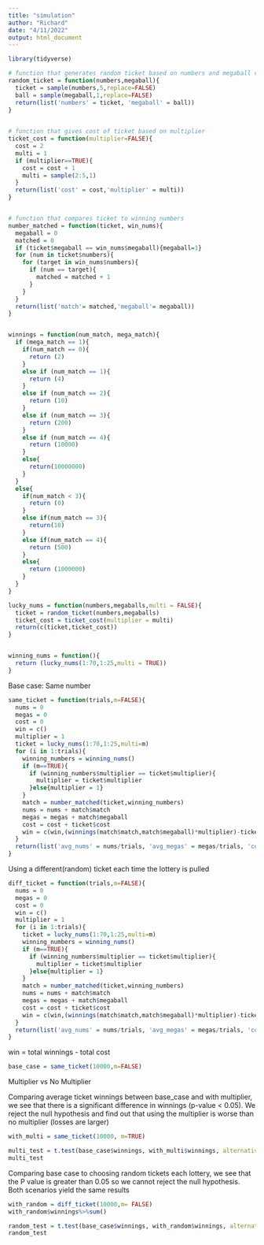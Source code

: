 ```yaml
---
title: "simulation"
author: "Richard"
date: "4/11/2022"
output: html_document
---
```


```r
library(tidyverse)
```


```r

# function that generates random ticket based on numbers and megaball vectors
random_ticket = function(numbers,megaball){
  ticket = sample(numbers,5,replace=FALSE)
  ball = sample(megaball,1,replace=FALSE)
  return(list('numbers' = ticket, 'megaball' = ball))
}
  

# function that gives cost of ticket based on multiplier
ticket_cost = function(multiplier=FALSE){
  cost = 2
  multi = 1
  if (multiplier==TRUE){
    cost = cost + 1
    multi = sample(2:5,1)
  }
  return(list('cost' = cost,'multiplier' = multi))
}


# function that compares ticket to winning numbers
number_matched = function(ticket, win_nums){
  megaball = 0
  matched = 0
  if (ticket$megaball == win_nums$megaball){megaball=1}
  for (num in ticket$numbers){
    for (target in win_nums$numbers){
      if (num == target){
        matched = matched + 1
      }
    }
  }
  return(list('match'= matched,'megaball'= megaball))
}


winnings = function(num_match, mega_match){
  if (mega_match == 1){
    if(num_match == 0){
      return (2)
    }
    else if (num_match == 1){
      return (4)
    }
    else if (num_match == 2){
      return (10)
    }
    else if (num_match == 3){
      return (200)
    }
    else if (num_match == 4){
      return (10000)
    }
    else{
      return(10000000)  
    }
  }
  else{
    if(num_match < 3){
      return (0)
    }
    else if(num_match == 3){
      return(10)
    }
    else if(num_match == 4){
      return (500)
    }
    else{
      return (1000000)
    }
  }
}

```


```r
lucky_nums = function(numbers,megaballs,multi = FALSE){
  ticket = random_ticket(numbers,megaballs)
  ticket_cost = ticket_cost(multiplier = multi)
  return(c(ticket,ticket_cost))
}


winning_nums = function(){
  return (lucky_nums(1:70,1:25,multi = TRUE))
}

```

Base case: Same number

```r
same_ticket = function(trials,m=FALSE){
  nums = 0
  megas = 0
  cost = 0
  win = c()
  multiplier = 1
  ticket = lucky_nums(1:70,1:25,multi=m)
  for (i in 1:trials){
    winning_numbers = winning_nums()
    if (m==TRUE){
      if (winning_numbers$multiplier == ticket$multiplier){
        multiplier = ticket$multiplier
      }else{multiplier = 1}
    }
    match = number_matched(ticket,winning_numbers)
    nums = nums + match$match
    megas = megas + match$megaball
    cost = cost + ticket$cost
    win = c(win,(winnings(match$match,match$megaball)*multiplier)-ticket$cost)
  }
  return(list('avg_nums' = nums/trials, 'avg_megas' = megas/trials, 'cost' = cost, 'winnings' = win))
}
```

Using a different(random) ticket each time the lottery is pulled

```r
diff_ticket = function(trials,m=FALSE){
  nums = 0
  megas = 0
  cost = 0
  win = c()
  multiplier = 1
  for (i in 1:trials){
    ticket = lucky_nums(1:70,1:25,multi=m)
    winning_numbers = winning_nums()
    if (m==TRUE){
      if (winning_numbers$multiplier == ticket$multiplier){
        multiplier = ticket$multiplier
      }else{multiplier = 1}
    }
    match = number_matched(ticket,winning_numbers)
    nums = nums + match$match
    megas = megas + match$megaball
    cost = cost + ticket$cost
    win = c(win,(winnings(match$match,match$megaball)*multiplier)-ticket$cost)
  }
  return(list('avg_nums' = nums/trials, 'avg_megas' = megas/trials, 'cost' = cost, 'winnings' = win))
}
```

win = total winnings - total cost

```r
base_case = same_ticket(10000,m=FALSE)
```


Multiplier vs No Multiplier

Comparing average ticket winnings between base_case and with multiplier, we see that there is a significant difference in winnings (p-value < 0.05). We reject the null hypothesis and find out that using the multiplier is worse than no multiplier (losses are larger)

```r
with_multi = same_ticket(10000, m=TRUE)

multi_test = t.test(base_case$winnings, with_multi$winnings, alternative = c('two.sided'))
multi_test
```

Comparing base case to choosing random tickets each lottery, we see that the P value is greater than 0.05 so we cannot reject the null hypothesis. Both scenarios yield the same results

```r
with_random = diff_ticket(10000,m= FALSE)
with_random$winnings%>%sum()

random_test = t.test(base_case$winnings, with_random$winnings, alternative = c('two.sided'))
random_test
```


